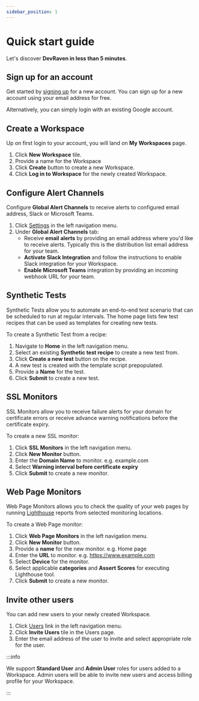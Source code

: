 ```yaml
---
sidebar_position: 1
---
```


# Quick start guide

Let's discover **DevRaven in less than 5 minutes**.

<ReactPlayer controls url='http://www.youtube.com/watch?v=sHJrY5ElOuU' />

## Sign up for an account

Get started by [signing up](https://app.devraven.io/register) for a new account. You can sign up for a new account using your email address for free.

Alternatively, you can simply login with an existing Google account.

## Create a Workspace

Up on first login to your account, you will land on **My Workspaces** page. 

1. Click **New Workspace** tile. 
2. Provide a name for the Workspace
3. Click **Create** button to create a new Workspace.
4. Click **Log in to Workspace** for the newly created Workspace.

## Configure Alert Channels

Configure **Global Alert Channels** to receive alerts to configured email address, Slack or Microsoft Teams.

1. Click [Settings](https://app.devraven.io/app/settings/alert-channels) in the left navigation menu.
2. Under **Global Alert Channels** tab:
    * Receive **email alerts** by providing an email address where you'd like to receive alerts. Typically this is the distribution list email address for your team.
    * **Activate Slack Integration** and follow the instructions to enable Slack integration for your Workspace.
    * **Enable Microsoft Teams** integration by providing an incoming webhook URL for your team.

## Synthetic Tests

Synthetic Tests allow you to automate an end-to-end test scenario that can be scheduled to run at regular intervals. The home page lists few test recipes that can be used as templates for creating new tests.

To create a Synthetic Test from a recipe:

1. Navigate to **Home** in the left navigation menu.
2. Select an existing **Synthetic test recipe** to create a new test from.
3. Click **Create a new test** button on the recipe.
4. A new test is created with the template script prepopulated.
5. Provide a **Name** for the test.
6. Click **Submit** to create a new test.

## SSL Monitors
SSL Monitors allow you to receive failure alerts for your domain for certificate errors or receive advance warning notifications before the certificate expiry. 

To create a new SSL monitor:

1. Click **SSL Monitors** in the left navigation menu.
2. Click **New Monitor** button.
3. Enter the **Domain Name** to monitor. e.g. example.com
4. Select **Warning interval before certificate expiry**
5. Click **Submit** to create a new monitor.

## Web Page Monitors
Web Page Monitors allows you to check the quality of your web pages by running [Lighthouse](https://developers.google.com/web/tools/lighthouse) reports from selected monitoring locations.

To create a Web Page monitor:

1. Click **Web Page Monitors** in the left navigation menu.
2. Click **New Monitor** button.
3. Provide a **name** for the new monitor. e.g. Home page
4. Enter the **URL** to monitor. e.g. https://www.example.com
5. Select **Device** for the monitor.
6. Select applicable **categories** and **Assert Scores** for executing Lighthouse tool.
7. Click **Submit** to create a new monitor.

## Invite other users

You can add new users to your newly created Workspace. 

1. Click [Users](https://app.devraven.io/app/users) link in the left navigation menu.
2. Click **Invite Users** tile in the Users page.
3. Enter the email address of the user to invite and select appropriate role for the user.

:::info

We support **Standard User** and **Admin User** roles for users added to a Workspace. Admin users will be able to invite new users and access billing profile for your Workspace.

:::
